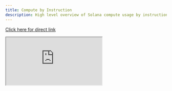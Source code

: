 ```yaml
---
title: Compute by Instruction
description: High level overview of Solana compute usage by instruction
---
```


<a href="https://dune.com/embeds/dashboard/solana_team/compute-and-instructions-by-program-tags"> Click here for direct link </a>

<iframe 
  src="https://dune.com/embeds/dashboard/solana_team/compute-and-instructions-by-program-tags"
  style={{
    width: '100%',
    height: '100vh',
    border: 'none'
  }}
/>
